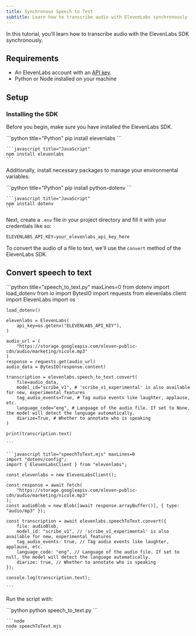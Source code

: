 ```yaml
---
title: Synchronous Speech to Text
subtitle: Learn how to transcribe audio with ElevenLabs synchronously
---
```


In this tutorial, you'll learn how to transcribe audio with the ElevenLabs SDK synchronously.

## Requirements

- An ElevenLabs account with an [API key](/docs/developer-guides/quickstart#authentication).
- Python or Node installed on your machine

## Setup

### Installing the SDK

Before you begin, make sure you have installed the ElevenLabs SDK.

<CodeBlocks>
    ```python title="Python"
    pip install elevenlabs
    ```

    ```javascript title="JavaScript"
    npm install elevenlabs
    ```

</CodeBlocks>

Additionally, install necessary packages to manage your environmental variables:

<CodeBlocks>
    ```python title="Python"
    pip install python-dotenv
    ```

    ```javascript title="JavaScript"
    npm install dotenv
    ```

</CodeBlocks>

Next, create a `.env` file in your project directory and fill it with your credentials like so:

```python .env
ELEVENLABS_API_KEY=your_elevenlabs_api_key_here
```

To convert the audio of a file to text, we'll use the `convert` method of the ElevenLabs SDK.

## Convert speech to text

<CodeGroup>
    ```python title="speech_to_text.py" maxLines=0
    from dotenv import load_dotenv
    from io import BytesIO
    import requests
    from elevenlabs.client import ElevenLabs
    import os

    load_dotenv()

    elevenlabs = ElevenLabs(
        api_key=os.getenv("ELEVENLABS_API_KEY"),
    )

    audio_url = (
        "https://storage.googleapis.com/eleven-public-cdn/audio/marketing/nicole.mp3"
    )
    response = requests.get(audio_url)
    audio_data = BytesIO(response.content)

    transcription = elevenlabs.speech_to_text.convert(
        file=audio_data,
        model_id="scribe_v1", # 'scribe_v1_experimental' is also available for new, experimental features
        tag_audio_events=True, # Tag audio events like laughter, applause, etc.
        language_code="eng", # Language of the audio file. If set to None, the model will detect the language automatically.
        diarize=True, # Whether to annotate who is speaking
    )

    print(transcription.text)

    ```

    ```javascript title="speechToText.mjs" maxLines=0
    import "dotenv/config";
    import { ElevenLabsClient } from "elevenlabs";

    const elevenlabs = new ElevenLabsClient();

    const response = await fetch(
        "https://storage.googleapis.com/eleven-public-cdn/audio/marketing/nicole.mp3"
    );
    const audioBlob = new Blob([await response.arrayBuffer()], { type: "audio/mp3" });

    const transcription = await elevenlabs.speechToText.convert({
        file: audioBlob,
        model_id: "scribe_v1", // 'scribe_v1_experimental' is also available for new, experimental features
        tag_audio_events: true, // Tag audio events like laughter, applause, etc.
        language_code: "eng", // Language of the audio file. If set to null, the model will detect the language automatically.
        diarize: true, // Whether to annotate who is speaking
    });

    console.log(transcription.text);

    ```

</CodeGroup>

Run the script with:

<CodeBlocks>
    ```python
    python speech_to_text.py
    ```

    ```node
    node speechToText.mjs
    ```

</CodeBlocks>
